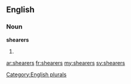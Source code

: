 ==English==

===Noun===
'''shearers'''

# {{plural of|[[shearer]]}}

[[Category:English plurals]]

[[ar:shearers]]
[[fr:shearers]]
[[my:shearers]]
[[sv:shearers]]